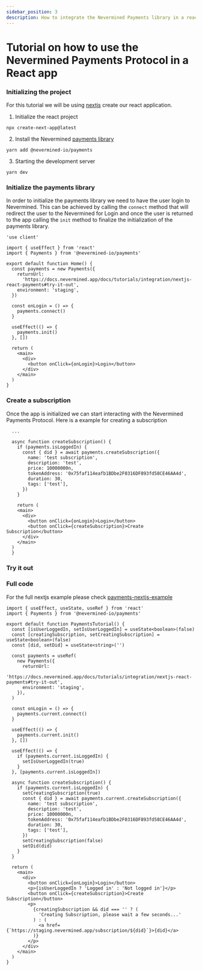 ```yaml
---
sidebar_position: 3
description: How to integrate the Nevermined Payments library in a react application
---
```



# Tutorial on how to use the Nevermined Payments Protocol in a React app

### Initializing the project

For this tutorial we will be using [nextjs](https://nextjs.org/docs/getting-started/installation)
create our react application.

1. Initialize the react project

```
npx create-next-app@latest
```

2. Install the Nevermined [payments library](https://github.com/nevermined-io/payments)

```
yarn add @nevermined-io/payments
```

3. Starting the development server

```
yarn dev
```

### Initialize the payments library

In order to initialize the payments library we need to have the user login to Nevermined. This can
be achieved by calling the `connect` method that will redirect the user to the Nevermined for Login
and once the user is returned to the app calling the `init` method to finalize the initialization of
the payments library.

```tsx title="/app/page.tsx"
'use client'

import { useEffect } from 'react'
import { Payments } from '@nevermined-io/payments'

export default function Home() {
  const payments = new Payments({
    returnUrl:
      'https://docs.nevermined.app/docs/tutorials/integration/nextjs-react-payments#try-it-out',
    environment: 'staging',
  })

  const onLogin = () => {
    payments.connect()
  }

  useEffect(() => {
    payments.init()
  }, [])

  return (
    <main>
      <div>
        <button onClick={onLogin}>Login</button>
      </div>
    </main>
  )
}
```

### Create a subscription

Once the app is initialized we can start interacting with the Nevermined Payments Protocol. Here is
a example for creating a subscription

```tsx title="/app/page.tsx"
  ...

  async function createSubscription() {
    if (payments.isLoggedIn) {
      const { did } = await payments.createSubscription({
        name: 'test subscription',
        description: 'test',
        price: 10000000n,
        tokenAddress: '0x75faf114eafb1BDbe2F0316DF893fd58CE46AA4d',
        duration: 30,
        tags: ['test'],
      })
    }

    return (
    <main>
      <div>
        <button onClick={onLogin}>Login</button>
        <button onClick={createSubscription}>Create Subscription</button>
      </div>
    </main>
  )
  }
```

### Try it out

<PaymentsTutorial></PaymentsTutorial>

### Full code

For the full nextjs example please check
[payments-nextjs-example](https://github.com/nevermined-io/tutorials/tree/main/payments-nextjs-example)

```tsx title="app/page.tsx"
import { useEffect, useState, useRef } from 'react'
import { Payments } from '@nevermined-io/payments'

export default function PaymentsTutorial() {
  const [isUserLoggedIn, setIsUserLoggedIn] = useState<boolean>(false)
  const [creatingSubscription, setCreatingSubscription] = useState<boolean>(false)
  const [did, setDid] = useState<string>('')

  const payments = useRef(
    new Payments({
      returnUrl:
        'https://docs.nevermined.app/docs/tutorials/integration/nextjs-react-payments#try-it-out',
      environment: 'staging',
    }),
  )

  const onLogin = () => {
    payments.current.connect()
  }

  useEffect(() => {
    payments.current.init()
  }, [])

  useEffect(() => {
    if (payments.current.isLoggedIn) {
      setIsUserLoggedIn(true)
    }
  }, [payments.current.isLoggedIn])

  async function createSubscription() {
    if (payments.current.isLoggedIn) {
      setCreatingSubscription(true)
      const { did } = await payments.current.createSubscription({
        name: 'test subscription',
        description: 'test',
        price: 10000000n,
        tokenAddress: '0x75faf114eafb1BDbe2F0316DF893fd58CE46AA4d',
        duration: 30,
        tags: ['test'],
      })
      setCreatingSubscription(false)
      setDid(did)
    }
  }

  return (
    <main>
      <div>
        <button onClick={onLogin}>Login</button>
        <p>{isUserLoggedIn ? 'Logged in' : 'Not logged in'}</p>
        <button onClick={createSubscription}>Create Subscription</button>
        <p>
          {creatingSubscription && did === '' ? (
            'Creating Subscription, please wait a few seconds...'
          ) : (
            <a href={`https://staging.nevermined.app/subscription/${did}`}>{did}</a>
          )}
        </p>
      </div>
    </main>
  )
}
```
